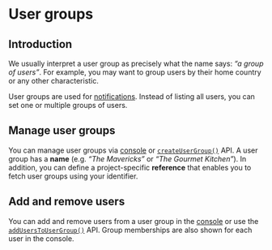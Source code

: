 
# User groups

## Introduction

We usually interpret a user group as precisely what the name says: _“a group of users”_. For example, you may want to
group users by their home country or any other characteristic.

User groups are used for [notifications](/notifications). Instead of listing all users, you can set one
or multiple groups of users.

## Manage user groups

You can manage user groups via [console](https://console.roq.tech/)
or [`createUserGroup()`](/user-groups/api#createusergroup) API. A user group has a **name** (e.g. _“The 
Mavericks”_
or _“The Gourmet Kitchen”_). In addition, you can define a project-specific **reference** that enables you to fetch user
groups using your identifier.

## Add and remove users

You can add and remove users from a user group in the [console](https://console.roq.tech/) or use the
[`addUsersToUserGroup()`](/user-groups/api#adduserstousergroup) API. Group memberships are also shown for each
user in the console.


